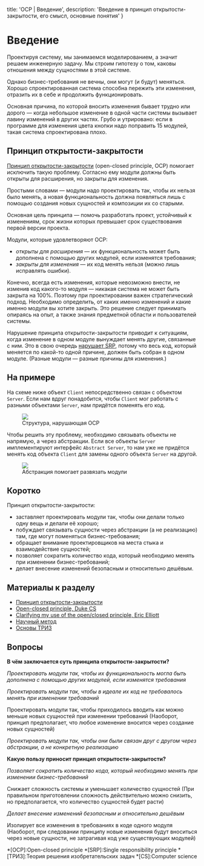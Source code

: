 
  title: 'OCP | Введение',
  description: 'Введение в принцип открытости-закрытости, его смысл, основные понятия'
}


# Введение

Проектируя систему, мы занимаемся моделированием, а значит решаем инженерную задачу. Мы строим гипотезу о том, каковы отношения между сущностями в этой системе.

Однако бизнес-требования не вечны, они могут (и будут) меняться. Хорошо спроектированная система способна пережить эти изменения, отразить их в себе и продолжить функционировать.

Основная причина, по которой вносить изменения бывает трудно или дорого — когда небольшое изменение в одной части системы вызывает лавину изменений в других частях. Грубо и утрировано: если в программе для изменения цвета кнопки надо поправить 15 модулей, такая система спроектирована плохо.

## Принцип открытости-закрытости
[Принцип открытости-закрытости](https://ru.wikipedia.org/wiki/Принцип_открытости/закрытости) (open-closed principle, OCP) помогает исключить такую проблему. Согласно ему модули должны быть открыты для расширения, но закрыты для изменения.

Простыми словами — модули надо проектировать так, чтобы их нельзя было менять, а новая функциональность должна появляться лишь с помощью создания новых сущностей и композиции их со старыми.

Основная цель принципа — помочь разработать проект, устойчивый к изменениям, срок жизни которых превышает срок существования первой версии проекта.

Модули, которые удовлетворяют OCP:
- _открыты для расширения_ — их функциональность может быть дополнена с помощью других модулей, если изменятся требования;
- _закрыты для изменения_ — их код менять нельзя (можно лишь исправлять ошибки).

Конечно, всегда есть изменения, которые невозможно внести, не изменив код какого-то модуля — никакая система не может быть закрыта на 100%. Поэтому при проектировании важен стратегический подход. Необходимо определить, от каких именно изменений и какие именно модули вы хотите закрыть. Это решение следует принимать опираясь на опыт, а также знания предметной области и пользователей системы.

Нарушение принципа открытости-закрытости приводит к ситуациям, когда изменение в одном модуле вынуждает менять другие, связанные с ним. Это в свою очередь [нарушает SRP](/srp), потому что весь код, который меняется по какой-то одной причине, должен быть собран в одном модуле. (Разные модули — разные причины для изменения.)

## На примере
На схеме ниже объект `Client` непосредственно связан с объектом `Server`. Если нам вдруг понадобится, чтобы `Client` мог работать с разными объектами `Server`, нам придётся поменять его код.
<Figure>
  <img src="/static/ocp-violation.svg" />
  <figcaption>Структура, нарушающая OCP</figcaption>
</Figure>

Чтобы решить эту проблему, необходимо связывать объекты не напрямую, а через абстракции. Если все объекты `Server` имплементируют интерфейс `Abstract Server`, то нам уже не придётся менять код объекта `Client` для замены одного объекта `Server` на другой.
<Figure>
  <img src="/static/ocp-resolve.svg" />
  <figcaption>Абстракция помогает развязать модули</figcaption>
</Figure>

## Коротко
Принцип открытости-закрытости:
- заставляет проектировать модули так, чтобы они делали только одну вещь и делали её хорошо;
- побуждает связывать сущности через абстракции (а не реализацию) там, где могут поменяться бизнес-требования;
- обращает внимание проектировщиков на места стыка и взаимодействие сущностей;
- позволяет сократить количество кода, который необходимо менять при изменении бизнес-требований;
- делает внесение изменений безопасным и относительно дешёвым.

## Материалы к разделу
- [Принцип открытости-закрытости](https://ru.wikipedia.org/wiki/Принцип_открытости/закрытости)
- [Open-closed principle, Duke CS](https://www2.cs.duke.edu/courses/fall07/cps108/papers/ocp.pdf)
- [Clarifying my use of the open/closed principle, Eric Elliott](https://medium.com/@_ericelliott/clarifying-my-use-of-the-open-closed-principle-de54f77342c3)
- [Научный метод](https://ru.wikipedia.org/wiki/Научный_метод)
- [Основы ТРИЗ](https://ru.wikibooks.org/wiki/Основы_ТРИЗ)

## Вопросы
**В чём заключается суть принципа открытости-закрытости?**

_Проектировать модули так, чтобы их функциональность могла быть дополнена с помощью других модулей, если изменятся требования_

_Проектировать модули так, чтобы в идеале их код не требовалось менять при изменении требований_

Проектировать модули так, чтобы приходилось вводить как можно меньше новых сущностей при изменении требований (Наоборот, принцип предполагает, что любое изменение вносится через создание новых сущностей)

_Проектировать модули так, чтобы они были связан друг с другом через абстракции, а не конкретную реализацию_

**Какую пользу приносит принцип открытости-закрытости?**

_Позволяет сократить количество кода, который необходимо менять при изменении бизнес-требований_

Снижает сложность системы и уменьшает количество сущностей (При правильном приготовлении сложность действительно можно снизить, но предполагается, что количество сущностей будет расти)

_Делает внесение изменений безопасным и относительно дешёвым_

Изолирует все изменения в требованиях в коде одного модуля (Наоборот, при следовании принципу новые изменения будут вноситься через новые сущности, не затрагивая код уже существующих модулей)

*[OCP]:Open-closed principle
*[SRP]:Single responsibility principle
*[ТРИЗ]:Теория решения изобретательских задач
*[CS]:Computer science
